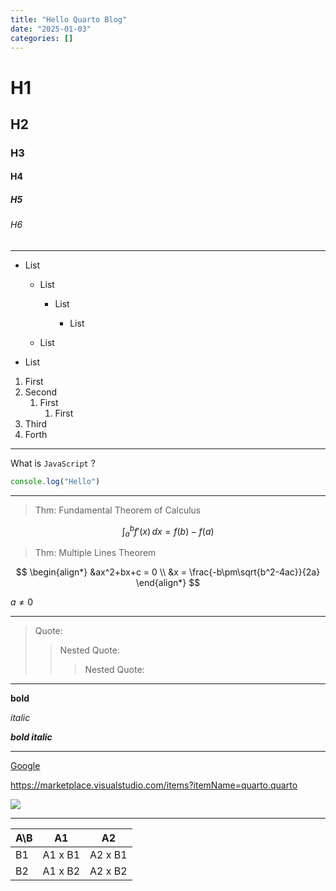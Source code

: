 ```yaml
---
title: "Hello Quarto Blog"
date: "2025-01-03"
categories: []
---
```


# H1

## H2

### H3

#### H4

##### H5

###### H6

------------------------------------------------------------------------

-   List

    -   List

        -   List

            -   List

    -   List

-   List

1.  First
2.  Second
    1.  First
        1.  First
3.  Third
4.  Forth

------------------------------------------------------------------------

What is `JavaScript` ?

``` js
console.log("Hello")
```

------------------------------------------------------------------------

> Thm: Fundamental Theorem of Calculus

$$
\int_a^b f'(x) \, dx = f(b) - f(a)
$$

> Thm: Multiple Lines Theorem

$$
\begin{align*}
&ax^2+bx+c = 0 \\ 
&x = \frac{-b\pm\sqrt{b^2-4ac}}{2a}
\end{align*}
$$

::: callout-note
$a \neq 0$
:::

------------------------------------------------------------------------

> Quote:
>
> > Nested Quote:
> >
> > > Nested Quote:

------------------------------------------------------------------------

**bold**

*italic*

***bold italic***

------------------------------------------------------------------------

[Google](google.com)

<https://marketplace.visualstudio.com/items?itemName=quarto.quarto>

![](images/paste-1.png)

------------------------------------------------------------------------

| A\\B | A1      | A2      |
|------|---------|---------|
| B1   | A1 x B1 | A2 x B1 |
| B2   | A1 x B2 | A2 x B2 |
